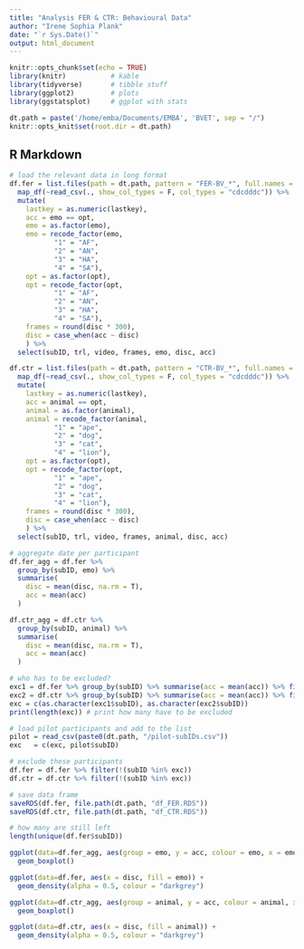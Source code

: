```yaml
---
title: "Analysis FER & CTR: Behavioural Data"
author: "Irene Sophia Plank"
date: "`r Sys.Date()`"
output: html_document
---
```


```r
knitr::opts_chunk$set(echo = TRUE)
library(knitr)           # kable
library(tidyverse)       # tibble stuff
library(ggplot2)         # plots
library(ggstatsplot)     # ggplot with stats

dt.path = paste('/home/emba/Documents/EMBA', 'BVET', sep = "/")
knitr::opts_knit$set(root.dir = dt.path)

```

## R Markdown

<style type="text/css">
.main-container {
  max-width: 1100px;
  margin-left: auto;
  margin-right: auto;
}
</style>

```r
# load the relevant data in long format
df.fer = list.files(path = dt.path, pattern = "FER-BV_*", full.names = T) %>%
  map_df(~read_csv(., show_col_types = F, col_types = "cdcdddc")) %>% 
  mutate(
    lastkey = as.numeric(lastkey),
    acc = emo == opt,
    emo = as.factor(emo),
    emo = recode_factor(emo, 
           "1" = "AF",
           "2" = "AN",
           "3" = "HA",
           "4" = "SA"),
    opt = as.factor(opt),
    opt = recode_factor(opt, 
           "1" = "AF",
           "2" = "AN",
           "3" = "HA",
           "4" = "SA"),
    frames = round(disc * 300), 
    disc = case_when(acc ~ disc)
    ) %>%
  select(subID, trl, video, frames, emo, disc, acc)

df.ctr = list.files(path = dt.path, pattern = "CTR-BV_*", full.names = T) %>%
  map_df(~read_csv(., show_col_types = F, col_types = "cdcdddc")) %>% 
  mutate(
    lastkey = as.numeric(lastkey),
    acc = animal == opt,
    animal = as.factor(animal),
    animal = recode_factor(animal, 
           "1" = "ape",
           "2" = "dog",
           "3" = "cat",
           "4" = "lion"),
    opt = as.factor(opt),
    opt = recode_factor(opt, 
           "1" = "ape",
           "2" = "dog",
           "3" = "cat",
           "4" = "lion"),
    frames = round(disc * 300), 
    disc = case_when(acc ~ disc)
    ) %>%
  select(subID, trl, video, frames, animal, disc, acc)

# aggregate date per participant
df.fer_agg = df.fer %>% 
  group_by(subID, emo) %>%
  summarise(
    disc = mean(disc, na.rm = T),
    acc = mean(acc)
  )

df.ctr_agg = df.ctr %>% 
  group_by(subID, animal) %>%
  summarise(
    disc = mean(disc, na.rm = T),
    acc = mean(acc)
  )

# who has to be excluded? 
exc1 = df.fer %>% group_by(subID) %>% summarise(acc = mean(acc)) %>% filter(acc < 2/3)
exc2 = df.ctr %>% group_by(subID) %>% summarise(acc = mean(acc)) %>% filter(acc < 2/3)
exc = c(as.character(exc1$subID), as.character(exc2$subID))
print(length(exc)) # print how many have to be excluded

# load pilot participants and add to the list
pilot = read_csv(paste0(dt.path, "/pilot-subIDs.csv"))
exc   = c(exc, pilot$subID)

# exclude these participants
df.fer = df.fer %>% filter(!(subID %in% exc))
df.ctr = df.ctr %>% filter(!(subID %in% exc))

# save data frame
saveRDS(df.fer, file.path(dt.path, "df_FER.RDS"))
saveRDS(df.ctr, file.path(dt.path, "df_CTR.RDS"))

# how many are still left
length(unique(df.fer$subID))

```

```r

ggplot(data=df.fer_agg, aes(group = emo, y = acc, colour = emo, x = emo)) +
  geom_boxplot()

ggplot(data=df.fer, aes(x = disc, fill = emo)) +
  geom_density(alpha = 0.5, colour = "darkgrey")

ggplot(data=df.ctr_agg, aes(group = animal, y = acc, colour = animal, x = animal)) +
  geom_boxplot()

ggplot(data=df.ctr, aes(x = disc, fill = animal)) +
  geom_density(alpha = 0.5, colour = "darkgrey")

```
